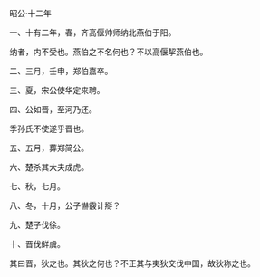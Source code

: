 

昭公·十二年

一、十有二年，春，齐高偃帅师纳北燕伯于阳。

纳者，内不受也。燕伯之不名何也？不以高偃挈燕伯也。

二、三月，壬申，郑伯嘉卒。

三、夏，宋公使华定来聘。

四、公如晋，至河乃还。

季孙氏不使遂乎晋也。

五、五月，葬郑简公。

六、楚杀其大夫成虎。

七、秋，七月。

八、冬，十月，公子懗霰计搿？

九、楚子伐徐。

十、晋伐鲜虞。

其曰晋，狄之也。其狄之何也？不正其与夷狄交伐中国，故狄称之也。


